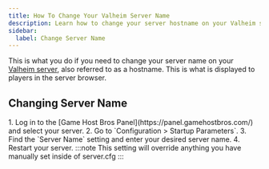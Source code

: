 ```yaml
---
title: How To Change Your Valheim Server Name
description: Learn how to change your server hostname on your Valheim server.
sidebar:
  label: Change Server Name
---
```


This is what you do if you need to change your server name on your [Valheim server](https://www.gamehostbros.com/valheim-server-hosting/), also referred to as a hostname. This is what is displayed to players in the server browser.

## Changing Server Name

<Steps>
1. Log in to the [Game Host Bros Panel](https://panel.gamehostbros.com/) and select your server.
2. Go to `Configuration > Startup Parameters`.
3. Find the `Server Name` setting and enter your desired server name.
4. Restart your server.
</Steps>
:::note
This setting will override anything you have manually set inside of server.cfg
:::